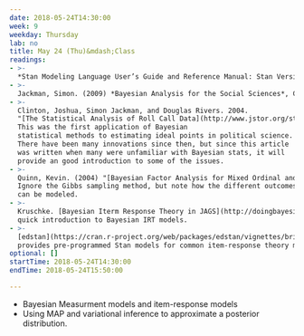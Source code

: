 ```yaml
---
date: 2018-05-24T14:30:00
week: 9
weekday: Thursday
lab: no
title: May 24 (Thu)&mdash;Class
readings:
- >-
  *Stan Modeling Language User’s Guide and Reference Manual: Stan Version 2.17.0*, Sec. 9.11 "Item-Response Theory Models" (p. 142).
- >-
  Jackman, Simon. (2009) *Bayesian Analysis for the Social Sciences*, Ch. 9 "Bayesian Approaches to Measurment". This chapter is a good overview of some common, basic measurement mdoels. Ignore the Gibbs/MCMC estimation details due to the datedness of the source.
- >- 
  Clinton, Joshua, Simon Jackman, and Douglas Rivers. 2004.
  "[The Statistical Analysis of Roll Call Data](http://www.jstor.org/stable/25791782)" 
  This was the first application of Bayesian
  statistical methods to estimating ideal points in political science.
  There have been many innovations since then, but since this article
  was written when many were unfamiliar with Bayesian stats, it will
  provide an good introduction to some of the issues.
- >-
  Quinn, Kevin. (2004) "[Bayesian Factor Analysis for Mixed Ordinal and Continuous Responses](http://www.jstor.org/stable/25791782)" *Political Analysis*
  Ignore the Gibbs sampling method, but note how the different outcomes
  can be modeled.
- >-
  Kruschke. [Bayesian Iterm Response Theory in JAGS](http://doingbayesiandataanalysis.blogspot.com/2015/12/bayesian-item-response-theory-in-jags.html). Ignore the JAGS model. This is a 
  quick introduction to Bayesian IRT models.
- >-
  [edstan](https://cran.r-project.org/web/packages/edstan/vignettes/briefmanual.html) package vignette. This package
  provides pre-programmed Stan models for common item-response theory models.
optional: []
startTime: 2018-05-24T14:30:00
endTime: 2018-05-24T15:50:00

---
```


-   Bayesian Measurment models and item-response models
-   Using MAP and variational inference to approximate a posterior distribution.

